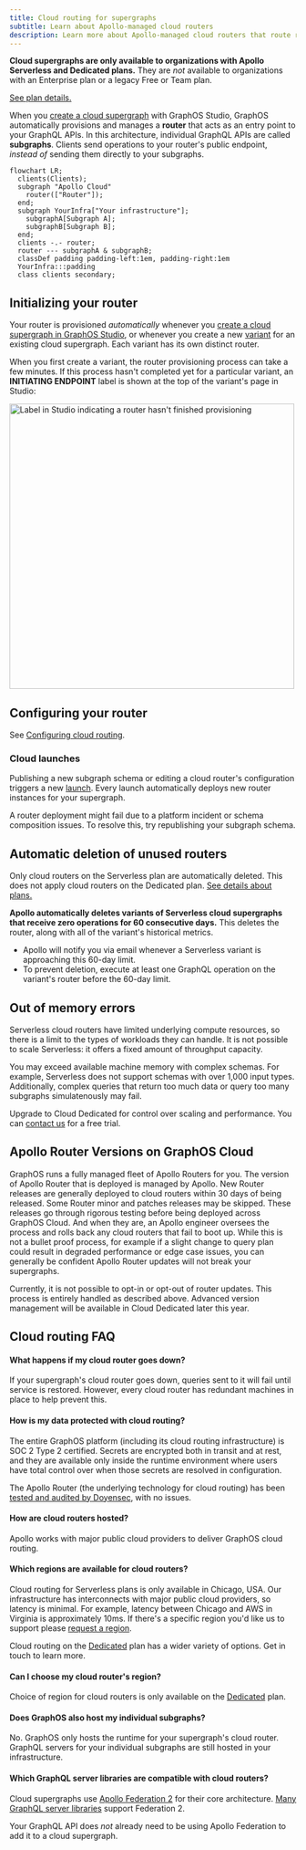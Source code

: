 ```yaml
---
title: Cloud routing for supergraphs
subtitle: Learn about Apollo-managed cloud routers
description: Learn more about Apollo-managed cloud routers that route requests to your GraphQL APIs.
---
```


<Note>

**Cloud supergraphs are only available to organizations with Apollo Serverless and Dedicated plans.**
They are _not_ available to organizations with an Enterprise plan or a legacy Free or Team plan.

[See plan details.](https://www.apollographql.com/pricing/)

</Note>

When you [create a cloud supergraph](../quickstart/cloud/#2-create-your-first-supergraph) with GraphOS Studio, GraphOS automatically provisions and manages a **router** that acts as an entry point to your GraphQL APIs. In this architecture, individual GraphQL APIs are called **subgraphs**. Clients send operations to your router's public endpoint, _instead of_ sending them directly to your subgraphs.

```mermaid
flowchart LR;
  clients(Clients);
  subgraph "Apollo Cloud"
    router(["Router"]);
  end;
  subgraph YourInfra["Your infrastructure"];
    subgraphA[Subgraph A];
    subgraphB[Subgraph B];
  end;
  clients -.- router;
  router --- subgraphA & subgraphB;
  classDef padding padding-left:1em, padding-right:1em
  YourInfra:::padding
  class clients secondary;
```

## Initializing your router

Your router is provisioned _automatically_ whenever you [create a cloud supergraph in GraphOS Studio](../quickstart/cloud), or whenever you create a new [variant](../graphs/#variants) for an existing cloud supergraph. Each variant has its own distinct router.

When you first create a variant, the router provisioning process can take a few minutes. If this process hasn't completed yet for a particular variant, an **INITIATING ENDPOINT** label is shown at the top of the variant's page in Studio:

<img
  className="screenshot"
  alt="Label in Studio indicating a router hasn't finished provisioning"
  src="../../img/initiating-endpoint.jpg"
  width="500"
/>

## Configuring your router

See [Configuring cloud routing](./cloud-configuration).

### Cloud launches

Publishing a new subgraph schema or editing a cloud router's configuration triggers a new [launch](/graphos/delivery/launches/). Every launch automatically deploys new router instances for your supergraph.

<Note>

A router deployment might fail due to a platform incident or schema composition issues. To resolve this, try republishing your subgraph schema.

</Note>

## Automatic deletion of unused routers

<Note>

Only cloud routers on the Serverless plan are automatically deleted.
This does not apply cloud routers on the Dedicated plan.
[See details about plans.](https://www.apollographql.com/pricing/)

</Note>

**Apollo automatically deletes variants of Serverless cloud supergraphs that receive zero operations for 60 consecutive days.** This deletes the router, along with all of the variant's historical metrics.

- Apollo will notify you via email whenever a Serverless variant is approaching this 60-day limit.
- To prevent deletion, execute at least one GraphQL operation on the variant's router before the 60-day limit.

## Out of memory errors

Serverless cloud routers have limited underlying compute resources, so there is a limit to the types of workloads they can handle. It is not possible to scale Serverless: it offers a fixed amount of throughput capacity.

You may exceed available machine memory with complex schemas. For example, Serverless does not support schemas with over 1,000 input types. Additionally, complex queries that return too much data or query too many subgraphs simulatenously may fail.

Upgrade to Cloud Dedicated for control over scaling and performance. You can [contact us](mailto:cloud@apollographql.com) for a free trial.

## Apollo Router Versions on GraphOS Cloud

GraphOS runs a fully managed fleet of Apollo Routers for you. The version of Apollo Router that is deployed is managed by Apollo. New Router releases are generally deployed to cloud routers within 30 days of being released. Some Router minor and patches releases may be skipped. These releases go through rigorous testing before being deployed across GraphOS Cloud. And when they are, an Apollo engineer oversees the process and rolls back any cloud routers that fail to boot up. While this is not a bullet proof process, for example if a slight change to query plan could result in degraded performance or edge case issues, you can generally be confident Apollo Router updates will not break your supergraphs.

Currently, it is not possible to opt-in or opt-out of router updates. This process is entirely handled as described above. Advanced version management will be available in Cloud Dedicated later this year.

## Cloud routing FAQ

#### What happens if my cloud router goes down?

If your supergraph's cloud router goes down, queries sent to it will fail until service is restored. However, every cloud router has redundant machines in place to help prevent this.

#### How is my data protected with cloud routing?

The entire GraphOS platform (including its cloud routing infrastructure) is SOC 2 Type 2 certified. Secrets are encrypted both in transit and at rest, and they are available only inside the runtime environment where users have total control over when those secrets are resolved in configuration.

The Apollo Router (the underlying technology for cloud routing) has been [tested and audited by Doyensec](https://doyensec.com/resources/Doyensec_Apollo_Report_Q22022_v4_AfterRetest.pdf), with no issues.

#### How are cloud routers hosted?

Apollo works with major public cloud providers to deliver GraphOS cloud routing.

#### Which regions are available for cloud routers?

Cloud routing for Serverless plans is only available in Chicago, USA. Our infrastructure has interconnects with major public cloud providers, so latency is minimal. For example, latency between Chicago and AWS in Virginia is approximately 10ms. If there's a specific region you'd like us to support please [request a region](https://docs.google.com/forms/d/e/1FAIpQLSeLfIHulp-45VYzZspkOslFMzd1pPnMtVgIj_pVyJbox5DCKw/viewform).

Cloud routing on the [Dedicated](./cloud-dedicated) plan has a wider variety of options. <TrackableLink href="mailto:cloud@apollographql.com" eventName="content_contact_cloud">Get in touch</TrackableLink> to learn more.

#### Can I choose my cloud router's region?

Choice of region for cloud routers is only available on the [Dedicated](./cloud-dedicated) plan.

#### Does GraphOS also host my individual subgraphs?

No. GraphOS only hosts the runtime for your supergraph's cloud router. GraphQL servers for your individual subgraphs are still hosted in your infrastructure.

#### Which GraphQL server libraries are compatible with cloud routers?

Cloud supergraphs use [Apollo Federation 2](/federation/) for their core architecture. [Many GraphQL server libraries](/federation/building-supergraphs/supported-subgraphs/) support Federation 2.

Your GraphQL API does _not_ already need to be using Apollo Federation to add it to a cloud supergraph.
